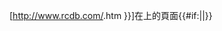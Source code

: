 <includeonly>[http://www.rcdb.com/{{{1|os}}}.htm {{{2|{{PAGENAME}}}}}]在{{link-en|雲霄飛車資料庫|Roller Coaster DataBase}}上的頁面{{#if:{{{1|}}}||{{error|請在第一個變數中輸入RCDB的ID號碼。}}}}</includeonly><noinclude>{{doc}}</noinclude>